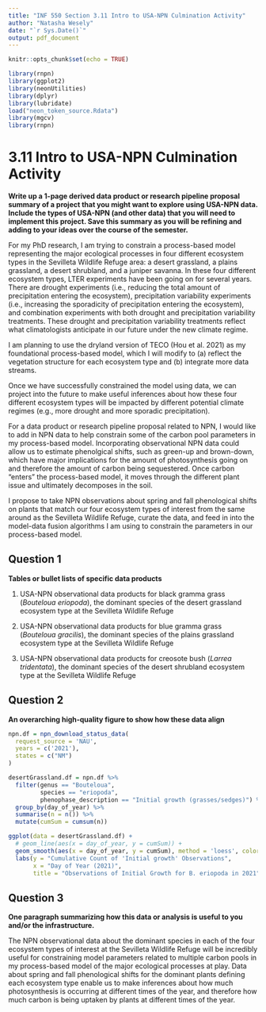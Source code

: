 ```yaml
---
title: "INF 550 Section 3.11 Intro to USA-NPN Culmination Activity"
author: "Natasha Wesely"
date: "`r Sys.Date()`"
output: pdf_document
---
```


```r
knitr::opts_chunk$set(echo = TRUE)

library(rnpn)
library(ggplot2)
library(neonUtilities)
library(dplyr)
library(lubridate)
load("neon_token_source.Rdata")
library(mgcv)
library(rnpn)
```

# 3.11 Intro to USA-NPN Culmination Activity
**Write up a 1-page derived data product or research pipeline proposal summary of a project that you might want to explore using USA-NPN data. Include the types of USA-NPN (and other data) that you will need to implement this project. Save this summary as you will be refining and adding to your ideas over the course of the semester.**

For my PhD research, I am trying to constrain a process-based model representing the major ecological processes in four different ecosystem types in the Sevilleta Wildlife Refuge area: a desert grassland, a plains grassland, a desert shrubland, and a juniper savanna. In these four different ecosystem types, LTER experiments have been going on for several years. There are drought experiments (i.e., reducing the total amount of precipitation entering the ecosystem), precipitation variability experiments (i.e., increasing the sporadicity of precipitation entering the ecosystem), and combination experiments with both drought and precipitation variability treatments. These drought and precipitation variability treatments reflect what climatologists anticipate in our future under the new climate regime.

I am planning to use the dryland version of TECO (Hou et al. 2021) as my foundational process-based model, which I will modify to (a) reflect the vegetation structure for each ecosystem type and (b) integrate more data streams.

Once we have successfully constrained the model using data, we can project into the future to make useful inferences about how these four different ecosystem types will be impacted by different potential climate regimes (e.g., more drought and more sporadic precipitation).

For a data product or research pipeline proposal related to NPN, I would like to add in NPN data to help constrain some of the carbon pool parameters in my process-based model. Incorporating observational NPN data could allow us to estimate phenolgical shifts, such as green-up and brown-down, which have major implications for the amount of photosynthesis going on and therefore the amount of carbon being sequestered. Once carbon "enters" the process-based model, it moves through the different plant issue and ultimately decomposes in the soil.

I propose to take NPN observations about spring and fall phenological shifts on plants that match our four ecosystem types of interest from the same around as the Sevilleta Wildlife Refuge, curate the data, and feed in into the model-data fusion algorithms I am using to constrain the parameters in our process-based model.


## Question 1
**Tables or bullet lists of specific data products**

1) USA-NPN observational data products for black gramma grass (*Bouteloua eriopoda*), the dominant species of the desert grassland ecosystem type at the Sevilleta Wildlife Refuge 

2) USA-NPN observational data products for blue gramma grass (*Bouteloua gracilis*), the dominant species of the plains grassland ecosystem type at the Sevilleta Wildlife Refuge 

3) USA-NPN observational data products for creosote bush (*Larrea tridentata*), the dominant species of the desert shrubland ecosystem type at the Sevilleta Wildlife Refuge 

## Question 2
**An overarching high-quality figure to show how these data align**
```r
npn.df = npn_download_status_data(
  request_source = 'NAU',
  years = c('2021'),
  states = c("NM")
)

desertGrassland.df = npn.df %>%
  filter(genus == "Bouteloua",
         species == "eriopoda",
         phenophase_description == "Initial growth (grasses/sedges)") %>%
  group_by(day_of_year) %>%
  summarise(n = n()) %>%
  mutate(cumSum = cumsum(n))

ggplot(data = desertGrassland.df) +
  # geom_line(aes(x = day_of_year, y = cumSum)) +
  geom_smooth(aes(x = day_of_year, y = cumSum), method = 'loess', color = "forestgreen")+
  labs(y = "Cumulative Count of 'Initial growth' Observations",
       x = "Day of Year (2021)",
       title = "Observations of Initial Growth for B. eriopoda in 2021")
```


## Question 3
**One paragraph summarizing how this data or analysis is useful to you and/or the infrastructure.**

The NPN observational data about the dominant species in each of the four ecosystem types of interest at the Sevilleta Wildlife Refuge will be incredibly useful for constraining model parameters related to multiple carbon pools in my process-based model of the major ecological processes at play. Data about spring and fall phenological shifts for the dominant plants defining each ecosystem type enable us to make inferences about how much photosynthesis is occurring at different times of the year, and therefore how much carbon is being uptaken by plants at different times of the year.
